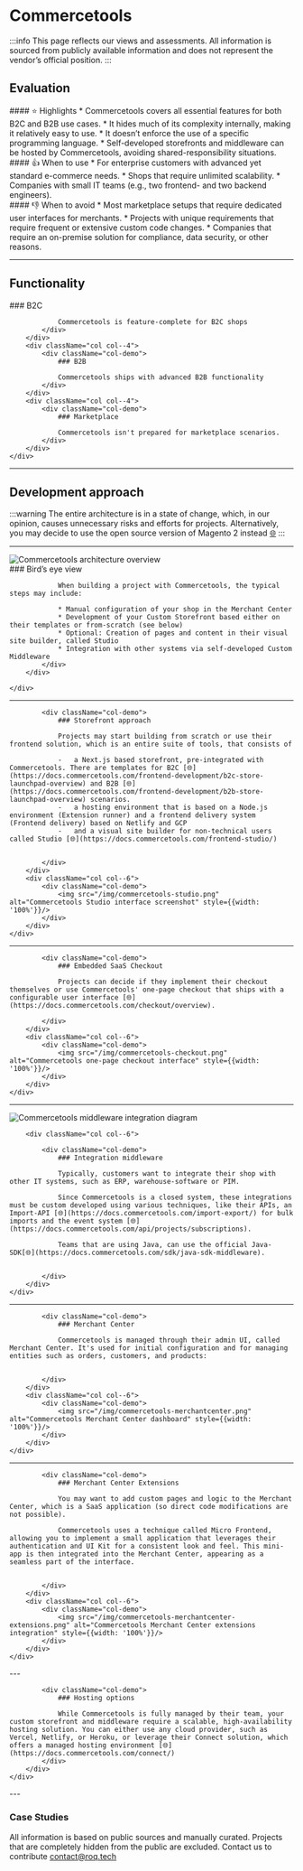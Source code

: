 
# Commercetools

:::info
This page reflects our views and assessments. All information is sourced from publicly available information and does not represent the vendor’s official position.
:::

<ShopSystemsTable name="Commercetools" cols="OS license,Code, Repository, Stars"/>

## Evaluation
<div className="container">
    <div className="row">
        <div className="col col--4">
            <div className="col-demo">
                #### ⭐ Highlights
                * Commercetools covers all essential features for both B2C and B2B use cases.
                * It hides much of its complexity internally, making it relatively easy to use.
                * It doesn’t enforce the use of a specific programming language.
                * Self-developed storefronts and middleware can be hosted by Commercetools, avoiding shared-responsibility situations.
            </div>
        </div>
        <div className="col col--4">
            <div className="col-demo">
                #### 👍 When to use
                * For enterprise customers with advanced yet standard e-commerce needs.
                * Shops that require unlimited scalability.
                * Companies with small IT teams (e.g., two frontend- and two backend engineers).
            </div>
        </div>
        <div className="col col--4">
            <div className="col-demo">
                #### 👎 When to avoid
                * Most marketplace setups that require dedicated user interfaces for merchants.
                * Projects with unique requirements that require frequent or extensive custom code changes.
                * Companies that require an on-premise solution for compliance, data security, or other reasons.
            </div>
        </div>
    </div>
</div>

---

## Functionality

<div className="container">
    <div className="row">
        <div className="col col--4">
            <div className="col-demo">
                ### B2C

                Commercetools is feature-complete for B2C shops
            </div>
        </div>
        <div className="col col--4">
            <div className="col-demo">
                ### B2B

                Commercetools ships with advanced B2B functionality
            </div>
        </div>
        <div className="col col--4">
            <div className="col-demo">
                ### Marketplace

                Commercetools isn't prepared for marketplace scenarios.
            </div>
        </div>
    </div>

</div>
<div className="container">
    <div className="row">
        <div className="col col--4">
            <div className="col-demo">
                <FeatureTable name="Commercetools"
                              cols="B2C Storefront,Default B2C Features,CMS, Multi-Locale, Multi-Store, Multi-Currency"/>
            </div>
        </div>
        <div className="col col--4">
            <div className="col-demo">
                <FeatureTable name="Commercetools"
                              cols="B2B Storefront,Business Units & Organizations,Roles & Permissions,Quotation & Offer Management,Approval Workflows,Price-per-Customer"/>
            </div>
        </div>
        <div className="col col--4">
            <div className="col-demo">
                <FeatureTable name="Commercetools" cols="Merchant Portal, Multi-Merchant"/>
            </div>
        </div>
    </div>

</div>

---

## Development approach

:::warning
The entire architecture is in a state of change, which, in our opinion, causes unnecessary risks and efforts for projects. Alternatively, you may decide to use the open source version of Magento 2 instead [🌐](https://developer.adobe.com/open/magento)
:::

---

<div className="container">
    <div className="row">
        <div className="col col--8">
            <div className="col-demo">
                <img src="/img/commercetools-architecture.png" alt="Commercetools architecture overview" style={{width: '100%'}}/>
            </div>
        </div>
        <div className="col col--4">
            <div className="col-demo">
                ### Bird’s eye view

                When building a project with Commercetools, the typical steps may include:

                * Manual configuration of your shop in the Merchant Center
                * Development of your Custom Storefront based either on their templates or from-scratch (see below)
                * Optional: Creation of pages and content in their visual site builder, called Studio
                * Integration with other systems via self-developed Custom Middleware
            </div>
        </div>

    </div>
</div>

---

<div className="container">
    <div className="row">
        <div className="col col--6">

            <div className="col-demo">
                ### Storefront approach

                Projects may start building from scratch or use their frontend solution, which is an entire suite of tools, that consists of

                -   a Next.js based storefront, pre-integrated with Commercetools. There are templates for B2C [🌐](https://docs.commercetools.com/frontend-development/b2c-store-launchpad-overview) and B2B [🌐](https://docs.commercetools.com/frontend-development/b2b-store-launchpad-overview) scenarios.
                -   a hosting environment that is based on a Node.js environment (Extension runner) and a frontend delivery system (Frontend delivery) based on Netlify and GCP
                -   and a visual site builder for non-technical users called Studio [🌐](https://docs.commercetools.com/frontend-studio/)


            </div>
        </div>
        <div className="col col--6">
            <div className="col-demo">
                <img src="/img/commercetools-studio.png" alt="Commercetools Studio interface screenshot" style={{width: '100%'}}/>
            </div>
        </div>
    </div>
</div>

---

<div className="container">
    <div className="row">
        <div className="col col--6">

            <div className="col-demo">
                ### Embedded SaaS Checkout

                Projects can decide if they implement their checkout themselves or use Commercetools' one-page checkout that ships with a configurable user interface [🌐](https://docs.commercetools.com/checkout/overview).

            </div>
        </div>
        <div className="col col--6">
            <div className="col-demo">
                <img src="/img/commercetools-checkout.png" alt="Commercetools one-page checkout interface" style={{width: '100%'}}/>
            </div>
        </div>
    </div>
</div>

---

<div className="container">
    <div className="row">
        <div className="col col--6">
            <div className="col-demo">
                <img src="/img/commercetools-middleware.png" alt="Commercetools middleware integration diagram" style={{width: '100%'}}/>
            </div>
        </div>

        <div className="col col--6">

            <div className="col-demo">
                ### Integration middleware

                Typically, customers want to integrate their shop with other IT systems, such as ERP, warehouse-software or PIM.

                Since Commercetools is a closed system, these integrations must be custom developed using various techniques, like their APIs, an Import-API [🌐](https://docs.commercetools.com/import-export/) for bulk imports and the event system [🌐](https://docs.commercetools.com/api/projects/subscriptions).

                Teams that are using Java, can use the official Java-SDK[🌐](https://docs.commercetools.com/sdk/java-sdk-middleware).


            </div>
        </div>
    </div>
</div>

---

<div className="container">
    <div className="row">
        <div className="col col--6">

            <div className="col-demo">
                ### Merchant Center

                Commercetools is managed through their admin UI, called Merchant Center. It's used for initial configuration and for managing entities such as orders, customers, and products:


            </div>
        </div>
        <div className="col col--6">
            <div className="col-demo">
                <img src="/img/commercetools-merchantcenter.png" alt="Commercetools Merchant Center dashboard" style={{width: '100%'}}/>
            </div>
        </div>
    </div>
</div>

---

<div className="container">
    <div className="row">
        <div className="col col--6">

            <div className="col-demo">
                ### Merchant Center Extensions

                You may want to add custom pages and logic to the Merchant Center, which is a SaaS application (so direct code modifications are not possible).

                Commercetools uses a technique called Micro Frontend, allowing you to implement a small application that leverages their authentication and UI Kit for a consistent look and feel. This mini-app is then integrated into the Merchant Center, appearing as a seamless part of the interface.


            </div>
        </div>
        <div className="col col--6">
            <div className="col-demo">
                <img src="/img/commercetools-merchantcenter-extensions.png" alt="Commercetools Merchant Center extensions integration" style={{width: '100%'}}/>
            </div>
        </div>
    </div>
</div>
---

<div className="container">
    <div className="row">
        <div className="col col--12">

            <div className="col-demo">
                ### Hosting options

                While Commercetools is fully managed by their team, your custom storefront and middleware require a scalable, high-availability hosting solution. You can either use any cloud provider, such as Vercel, Netlify, or Heroku, or leverage their Connect solution, which offers a managed hosting environment [🌐](https://docs.commercetools.com/connect/)
            </div>
        </div>
    </div>
</div>
---

### Case Studies

All information is based on public sources and manually curated. Projects that are completely hidden from
the public are excluded. Contact us to contribute [contact@roq.tech](mailto:contact@roq.tech)

<CaseStudyTable system="Commercetools" cols="Company,Shop URL,Industry,Type"/>
